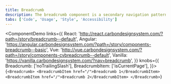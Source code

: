 ```yaml
---
title: Breadcrumb
description: The breadcrumb component is a secondary navigation pattern that shows hierarchy among content or traces a user’s path.
tabs: ['Code', 'Usage', 'Style', 'Accessibility']
---
```


<ComponentDemo
  links={{
    React:
      'http://react.carbondesignsystem.com/?path=/story/breadcrumb--default',
    Angular:
      'https://angular.carbondesignsystem.com/?path=/story/components-breadcrumb--basic',
    Vue:
      'http://vue.carbondesignsystem.com/?path=/story/components-cvbreadcrumb--default',
    Vanilla: 'https://vanilla.carbondesignsystem.com/?nav=breadcrumb',
  }}
  knobs={{
    Breadcrumb: ['noTrailingSlash'],
    BreadcrumbItem: ['isCurrentPage'],
  }}>{`
<Breadcrumb>
  <BreadcrumbItem href="/">Breadcrumb 1</BreadcrumbItem>
  <BreadcrumbItem href="/">Breadcrumb 2</BreadcrumbItem>
</Breadcrumb>
`}</ComponentDemo>
